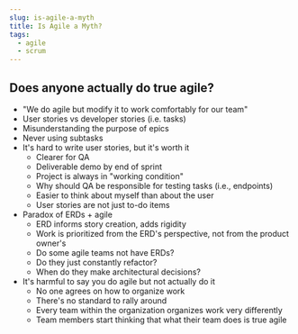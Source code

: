 ```yaml
---
slug: is-agile-a-myth
title: Is Agile a Myth?
tags:
  - agile
  - scrum
---
```


## Does anyone actually do true agile?

- "We do agile but modify it to work comfortably for our team"
- User stories vs developer stories (i.e. tasks)
- Misunderstanding the purpose of epics
- Never using subtasks
- It's hard to write user stories, but it's worth it
  - Clearer for QA
  - Deliverable demo by end of sprint
  - Project is always in "working condition"
  - Why should QA be responsible for testing tasks (i.e., endpoints)
  - Easier to think about myself than about the user
  - User stories are not just to-do items
- Paradox of ERDs + agile
  - ERD informs story creation, adds rigidity
  - Work is prioritized from the ERD's perspective, not from the product owner's
  - Do some agile teams not have ERDs?
  - Do they just constantly refactor?
  - When do they make architectural decisions?
- It's harmful to say you do agile but not actually do it
  - No one agrees on how to organize work
  - There's no standard to rally around
  - Every team within the organization organizes work very differently
  - Team members start thinking that what their team does is true agile
